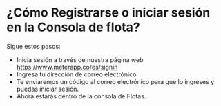 # ¿Cómo Registrarse  o iniciar sesión  en la  Consola de flota?

Sigue estos pasos:

* Inicia sesión a través de nuestra página web https://www.meterapp.co/es/signin
* Ingresa tu dirección de correo electrónico.
* Te enviaremos un código al correo electrónico para que lo ingreses y puedas iniciar sesión.
* Ahora estarás dentro de la consola de Flotas.
